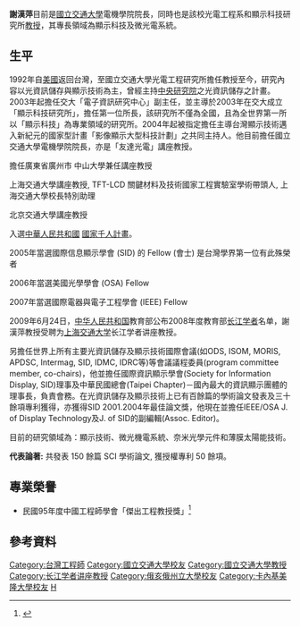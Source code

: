 {{Infobox_officeholder
| name = 謝漢萍
| image name =
| width = 
| Sex = 男 
| party = 
| Native place = 
| date of birth ={{birth date and age|1953|7|12}}
| place of birth = {{TWN}}
| nationality = {{ROC}}
| educate = 
* [[美國|美國]][[卡內基美隆大學|卡內基美隆大學]] (Carnegie Mellon Univ.)電機及電腦工程系 博士(1982~1987)
* [[美國|美國]][[俄亥俄州立大學|俄亥俄州立大學]] (Ohio State Univ.) 電機系 碩士 (1978~1980)
* [[台灣大學|台灣大學]] 物理系 學士 (1971~1975) 
| past = 
* [[國立交通大學|國立交通大學]]電機學院 院長 (2006.3~迄今 )
* [[國立交通大學|國立交通大學]]顯示科技研究所教授兼所長 (2004~2006)
* [[國立交通大學|國立交通大學]]電子資訊研究中心副主任 (2003~2006)
* [[國立交通大學|國立交通大學]]友達光電講座教授 (2002~迄今)
* [[中央研究院|中央研究院]]科工所合聘研究員 (2000~迄今)
* [[國際資訊顯示學會|國際資訊顯示學會]]中華民國總會理事長 (2003~迄今)
* [[國立交通大學|國立交通大學]]光電工程研究所教授 (1992~迄今)
* [[美國|美國]][[IBM_T_J_Watson_研究中心|IBM T J Watson 研究中心]]研究員 (1988~1992)
* [[美國|美國]][[卡內基美倫大學|卡內基美倫大學]]電機及電腦工程系助理教授 (1987~1988)
* [[美國|美國]][[奇異電氣公司|奇異電氣公司]]研發工程師 (1980~1982)
}}

'''謝漢萍'''{{BD|1953年|catIdx=Hsieh謝}}目前是[[國立交通大學|國立交通大學]]電機學院院長，同時也是該校光電工程系和顯示科技研究所[[教授|教授]]，其專長領域為顯示科技及微光電系統。

==生平==
1992年自[[美國|美國]]返回台灣，至國立交通大學光電工程研究所擔任教授至今，研究內容以光資訊儲存與顯示技術為主，曾經主持[[中央研究院|中央研究院]]之光資訊儲存之計畫。2003年起擔任交大「電子資訊研究中心」副主任，並主導於2003年在交大成立「顯示科技研究所」，擔任第一位所長，該研究所不僅為全國，且為全世界第一所以「顯示科技」為專業領域的研究所。2004年起被指定擔任主導台灣顯示技術邁入新紀元的國家型計畫「影像顯示大型科技計劃」之共同主持人。他目前擔任國立交通大學電機學院院長，亦是「友達光電」講座教授。

擔任廣東省廣州市 中山大學兼任講座教授

上海交通大學講座教授, TFT-LCD 關鍵材料及技術國家工程實驗室學術帶頭人, 上海交通大學校長特別助理

北京交通大學講座教授

入選[[中華人民共和國|中華人民共和國]] [[國家千人計畫|國家千人計畫]]。

2005年當選國際信息顯示學會 (SID) 的 Fellow (會士) 是台灣學界第一位有此殊榮者

2006年當選美國光學學會 (OSA) Fellow

2007年當選國際電器與電子工程學會 (IEEE) Fellow

2009年6月24日，[[中华人民共和国|中华人民共和国]]教育部公布2008年度教育部[[长江学者|长江学者]]名单，謝漢萍教授受聘为[[上海交通大学|上海交通大学]]长江学者讲座教授。

另擔任世界上所有主要光資訊儲存及顯示技術國際會議(如ODS, ISOM, MORIS, APDSC, Intermag, SID, IDMC, IDRC等)等會議議程委員(program committee member, co-chairs)，他並擔任國際資訊顯示學會(Society for Information Display, SID)理事及中華民國總會(Taipei Chapter)－國內最大的資訊顯示團體的理事長，負責會務。在光資訊儲存及顯示技術上已有百餘篇的學術論文發表及三十餘項專利獲得，亦獲得SID 2001.2004年最佳論文獎，他現在並擔任IEEE/OSA J. of Display Technology及J. of SID的副編輯(Assoc. Editor)。

目前的研究領域為：顯示技術、微光機電系統、奈米光學元件和薄膜太陽能技術。

'''代表論著:'''
共發表 150 餘篇 SCI 學術論文, 獲授權專利 50 餘項。

==專業榮譽==
*民國95年度中國工程師學會「傑出工程教授獎」<ref>{{Cite web |url=http://www.taipower.com.tw/news/news875.htm |title=存档副本 |accessdate=2007-08-10 |archive-date=2007-09-27 |archive-url=https://web.archive.org/web/20070927100738/http://www.taipower.com.tw/news/news875.htm |dead-url=no }}</ref>

==參考資料==
<div class="references-small">
<references />
</div>

{{DEFAULTSORT:X}}
[[Category:台灣工程師|Category:台灣工程師]]
[[Category:國立交通大學校友|Category:國立交通大學校友]]
[[Category:國立交通大學教授|Category:國立交通大學教授]]
[[Category:长江学者讲座教授|Category:长江学者讲座教授]]
[[Category:俄亥俄州立大學校友|Category:俄亥俄州立大學校友]]
[[Category:卡內基美隆大學校友|Category:卡內基美隆大學校友]]
[[Category:謝姓|H]]